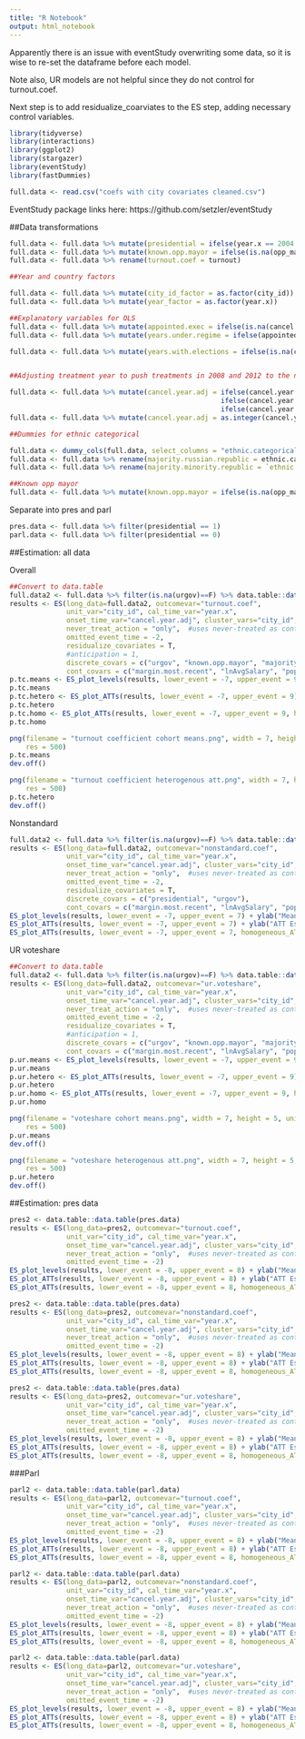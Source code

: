 ```yaml
---
title: "R Notebook"
output: html_notebook
---
```


Apparently there is an issue with eventStudy overwriting some data, so it is wise to re-set the dataframe before each model.


Note also, UR models are not helpful since they do not control for turnout.coef.

Next step is to add residualize_coarviates to the ES step, adding necessary control variables.
```r
library(tidyverse)
library(interactions)
library(ggplot2)
library(stargazer)
library(eventStudy)
library(fastDummies)

full.data <- read.csv("coefs with city covariates cleaned.csv")
```

EventStudy package links here: https://github.com/setzler/eventStudy 

##Data transformations


```r
full.data <- full.data %>% mutate(presidential = ifelse(year.x == 2004 | year.x == 2008 | year.x == 2012, 1, 0))
full.data <- full.data %>% mutate(known.opp.mayor = ifelse(is.na(opp_mayor1) == T, 0, ifelse(opp_mayor1==1, 1,0)))
full.data <- full.data %>% rename(turnout.coef = turnout)

##Year and country factors

full.data <- full.data %>% mutate(city_id_factor = as.factor(city_id))
full.data <- full.data %>% mutate(year_factor = as.factor(year.x))

##Explanatory variables for OLS
full.data <- full.data %>% mutate(appointed.exec = ifelse(is.na(cancel.year)==T, 0, ifelse(year.x >= cancel.year, 1, 0)))
full.data <- full.data %>% mutate(years.under.regime = ifelse(appointed.exec == 0, year.x - 2000, year.x - cancel.year))

full.data <- full.data %>% mutate(years.with.elections = ifelse(is.na(cancel.year)==T, year.x-1996, ifelse(year.x - cancel.year < 0, year.x - 1996, cancel.year - 1996))) #This gives a measure of early vs late vs. control; 1996 bc this is when local elections first took place 


##Adjusting treatment year to push treatments in 2008 and 2012 to the next year (so they do not affect elections in those years)

full.data <- full.data %>% mutate(cancel.year.adj = ifelse(cancel.year == 2004, 2005,
                                                    ifelse(cancel.year == 2008, 2009, 
                                                    ifelse(cancel.year == 2012, NA, cancel.year))))
full.data <- full.data %>% mutate(cancel.year.adj = as.integer(cancel.year.adj))

##Dummies for ethnic categorical

full.data <- dummy_cols(full.data, select_columns = "ethnic.categorical")
full.data <- full.data %>% rename(majority.russian.republic = ethnic.categorical_Majority_Russian_republic)
full.data <- full.data %>% rename(majority.minority.republic = `ethnic.categorical_Majority-minority_republic`)

##Known opp mayor
full.data <- full.data %>% mutate(known.opp.mayor = ifelse(is.na(opp_mayor1) == T, 0, ifelse(opp_mayor1==1, 1,0)))

```

Separate into pres and parl

```r
pres.data <- full.data %>% filter(presidential == 1)
parl.data <- full.data %>% filter(presidential == 0)
```


##Estimation: all data

Overall

```r
##Convert to data.table
full.data2 <- full.data %>% filter(is.na(urgov)==F) %>% data.table::data.table()
results <- ES(long_data=full.data2, outcomevar="turnout.coef", 
              unit_var="city_id", cal_time_var="year.x", 
              onset_time_var="cancel.year.adj", cluster_vars="city_id",
              never_treat_action = "only",  #uses never-treated as controls; set to "keep" to use never-treated and not-yet treated as controls
              omitted_event_time = -2,
              residualize_covariates = T,
              #anticipation = 1,
              discrete_covars = c("urgov", "known.opp.mayor", "majority.russian.republic", "majority.minority.republic"),
              cont_covars = c("margin.most.recent", "lnAvgSalary", "poppopprop", "civsoc91", "mayor.tenure", "education", "unemployrate"))
p.tc.means <- ES_plot_levels(results, lower_event = -7, upper_event = 9) + ylab("Mean of the Outcome") + facet_wrap(vars(ref_onset_time))
p.tc.means
p.tc.hetero <- ES_plot_ATTs(results, lower_event = -7, upper_event = 9) + ylab("ATT Estimate (95% CI)")
p.tc.hetero
p.tc.homo <- ES_plot_ATTs(results, lower_event = -7, upper_event = 9, homogeneous_ATT = T) + ylab("ATT Estimate (95% CI)")
p.tc.homo

png(filename = "turnout coefficient cohort means.png", width = 7, height = 5, units = "in",
    res = 500)
p.tc.means
dev.off()

png(filename = "turnout coefficient heterogenous att.png", width = 7, height = 5, units = "in",
    res = 500)
p.tc.hetero
dev.off()
```


Nonstandard


```r
full.data2 <- full.data %>% filter(is.na(urgov)==F) %>% data.table::data.table()
results <- ES(long_data=full.data2, outcomevar="nonstandard.coef", 
              unit_var="city_id", cal_time_var="year.x", 
              onset_time_var="cancel.year.adj", cluster_vars="city_id",
              never_treat_action = "only",  #uses never-treated as controls; set to "keep" to use never-treated and not-yet treated as controls
              omitted_event_time = -2,
              residualize_covariates = T,
              discrete_covars = c("presidential", "urgov"),
              cont_covars = c("margin.most.recent", "lnAvgSalary", "poppopprop", "civsoc91", "mayor.tenure", "education", "unemployrate", "majority.russian.republic", "majority.minority.republic"))
ES_plot_levels(results, lower_event = -7, upper_event = 7) + ylab("Mean of the Outcome") + facet_wrap(vars(ref_onset_time))
ES_plot_ATTs(results, lower_event = -7, upper_event = 7) + ylab("ATT Estimate (95% CI)")
ES_plot_ATTs(results, lower_event = -7, upper_event = 7, homogeneous_ATT = T) + ylab("ATT Estimate (95% CI)")
```


UR voteshare


```r
##Convert to data.table
full.data2 <- full.data %>% filter(is.na(urgov)==F) %>% data.table::data.table()
results <- ES(long_data=full.data2, outcomevar="ur.voteshare", 
              unit_var="city_id", cal_time_var="year.x", 
              onset_time_var="cancel.year.adj", cluster_vars="city_id",
              never_treat_action = "only",  #uses never-treated as controls; set to "keep" to use never-treated and not-yet treated as controls
              omitted_event_time = -2,
              residualize_covariates = T,
              #anticipation = 1,
              discrete_covars = c("urgov", "known.opp.mayor", "majority.russian.republic", "majority.minority.republic"),
              cont_covars = c("margin.most.recent", "lnAvgSalary", "poppopprop", "civsoc91", "mayor.tenure", "education", "unemployrate", "turnout.coef"))
p.ur.means <- ES_plot_levels(results, lower_event = -7, upper_event = 9) + ylab("Mean of the Outcome") + facet_wrap(vars(ref_onset_time))
p.ur.means
p.ur.hetero <- ES_plot_ATTs(results, lower_event = -7, upper_event = 9) + ylab("ATT Estimate (95% CI)")
p.ur.hetero
p.ur.homo <- ES_plot_ATTs(results, lower_event = -7, upper_event = 9, homogeneous_ATT = T) + ylab("ATT Estimate (95% CI)")
p.ur.homo

png(filename = "voteshare cohort means.png", width = 7, height = 5, units = "in",
    res = 500)
p.ur.means
dev.off()

png(filename = "voteshare heterogenous att.png", width = 7, height = 5, units = "in",
    res = 500)
p.ur.hetero
dev.off()
```


##Estimation: pres data

```r
pres2 <- data.table::data.table(pres.data)
results <- ES(long_data=pres2, outcomevar="turnout.coef", 
              unit_var="city_id", cal_time_var="year.x", 
              onset_time_var="cancel.year.adj", cluster_vars="city_id",
              never_treat_action = "only",  #uses never-treated as controls; set to "keep" to use never-treated and not-yet treated as controls
              omitted_event_time = -2)
ES_plot_levels(results, lower_event = -8, upper_event = 8) + ylab("Mean of the Outcome")
ES_plot_ATTs(results, lower_event = -8, upper_event = 8) + ylab("ATT Estimate (95% CI)")
ES_plot_ATTs(results, lower_event = -8, upper_event = 8, homogeneous_ATT = T) + ylab("ATT Estimate (95% CI)")

```


```r
pres2 <- data.table::data.table(pres.data)
results <- ES(long_data=pres2, outcomevar="nonstandard.coef", 
              unit_var="city_id", cal_time_var="year.x", 
              onset_time_var="cancel.year.adj", cluster_vars="city_id",
              never_treat_action = "only",  #uses never-treated as controls; set to "keep" to use never-treated and not-yet treated as controls
              omitted_event_time = -2)
ES_plot_levels(results, lower_event = -8, upper_event = 8) + ylab("Mean of the Outcome")
ES_plot_ATTs(results, lower_event = -8, upper_event = 8) + ylab("ATT Estimate (95% CI)")
ES_plot_ATTs(results, lower_event = -8, upper_event = 8, homogeneous_ATT = T) + ylab("ATT Estimate (95% CI)")

```

```r
pres2 <- data.table::data.table(pres.data)
results <- ES(long_data=pres2, outcomevar="ur.voteshare", 
              unit_var="city_id", cal_time_var="year.x", 
              onset_time_var="cancel.year.adj", cluster_vars="city_id",
              never_treat_action = "only",  #uses never-treated as controls; set to "keep" to use never-treated and not-yet treated as controls
              omitted_event_time = -2)
ES_plot_levels(results, lower_event = -8, upper_event = 8) + ylab("Mean of the Outcome")
ES_plot_ATTs(results, lower_event = -8, upper_event = 8) + ylab("ATT Estimate (95% CI)")
ES_plot_ATTs(results, lower_event = -8, upper_event = 8, homogeneous_ATT = T) + ylab("ATT Estimate (95% CI)")

```


###Parl

```r
parl2 <- data.table::data.table(parl.data)
results <- ES(long_data=parl2, outcomevar="turnout.coef", 
              unit_var="city_id", cal_time_var="year.x", 
              onset_time_var="cancel.year.adj", cluster_vars="city_id",
              never_treat_action = "only",  #uses never-treated as controls; set to "keep" to use never-treated and not-yet treated as controls
              omitted_event_time = -2)
ES_plot_levels(results, lower_event = -8, upper_event = 8) + ylab("Mean of the Outcome")
ES_plot_ATTs(results, lower_event = -8, upper_event = 8) + ylab("ATT Estimate (95% CI)")
ES_plot_ATTs(results, lower_event = -8, upper_event = 8, homogeneous_ATT = T) + ylab("ATT Estimate (95% CI)")

```


```r
parl2 <- data.table::data.table(parl.data)
results <- ES(long_data=parl2, outcomevar="nonstandard.coef", 
              unit_var="city_id", cal_time_var="year.x", 
              onset_time_var="cancel.year.adj", cluster_vars="city_id",
              never_treat_action = "only",  #uses never-treated as controls; set to "keep" to use never-treated and not-yet treated as controls
              omitted_event_time = -2)
ES_plot_levels(results, lower_event = -8, upper_event = 8) + ylab("Mean of the Outcome")
ES_plot_ATTs(results, lower_event = -8, upper_event = 8) + ylab("ATT Estimate (95% CI)")
ES_plot_ATTs(results, lower_event = -8, upper_event = 8, homogeneous_ATT = T) + ylab("ATT Estimate (95% CI)")

```

```r
parl2 <- data.table::data.table(parl.data)
results <- ES(long_data=parl2, outcomevar="ur.voteshare", 
              unit_var="city_id", cal_time_var="year.x", 
              onset_time_var="cancel.year.adj", cluster_vars="city_id",
              never_treat_action = "only",  #uses never-treated as controls; set to "keep" to use never-treated and not-yet treated as controls
              omitted_event_time = -2)
ES_plot_levels(results, lower_event = -8, upper_event = 8) + ylab("Mean of the Outcome")
ES_plot_ATTs(results, lower_event = -8, upper_event = 8) + ylab("ATT Estimate (95% CI)")
ES_plot_ATTs(results, lower_event = -8, upper_event = 8, homogeneous_ATT = T) + ylab("ATT Estimate (95% CI)")

```
